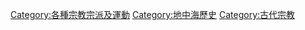 [[Category:各種宗教宗派及運動|Category:各種宗教宗派及運動]]
[[Category:地中海歷史|Category:地中海歷史]]
[[Category:古代宗教|Category:古代宗教]]